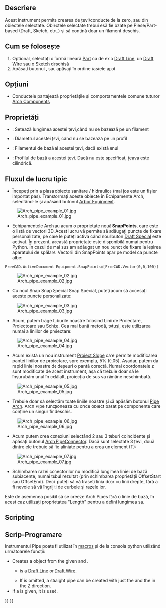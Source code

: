 <languages/>

<div class="mw-translate-fuzzy">
{{docnav/ro|[[Arch_CompPipe|Arch CompPipe]]|[[Arch_PipeConnector|Pipe Connector]]|[[Arch_Workbench|Arch]]|IconL=Arch_CompPipe.png |IconC=Workbench_Arch.svg |IconR=Arch_PipeConnector.svg}}
</div>

{{VeryImportantMessage|THIS COMMAND IS PART OF THE INTEGRATED [[BIM_Workbench|BIM WORKBENCH]] IN V1.0<br>
This page has been updated for that version.}}

<div class="mw-translate-fuzzy">
{{GuiCommand/ro
|Name=Arch Pipe|Name/ro=Arch: Pipe/Țeavă
|MenuLocation=Arch → Pipe Tools → Pipe
|Workbenches=[[Arch_Workbench/ro|Arch]]
|Shortcut={{KEY|P}} {{KEY|I}}
|Version=0.17
|SeeAlso=[[Arch PipeConnector/ro|Arch PipeConnector]], [[Arch Equipment/ro|Arch Equipment]]
}}
</div>

<span id="Description"></span>
==Descriere== 

<div class="mw-translate-fuzzy">
{{Version|0.17}}
Acest instrument permite crearea de țevi/conducte de la zero, sau din obiectele selectate. Obiectele selectate trebui esă fie bzate pe Piese/Part-based (Draft, Sketch, etc..) și să conțină doar un filament deschis.
</div>

<span id="Usage"></span>
<div class="mw-translate-fuzzy">
== Cum se folosește ==
</div>

<div class="mw-translate-fuzzy">
# Optional, selectați o formă lineară [[Part Workbench|Part]] ca de ex o [[Draft Line|Draft Line]], un [[Draft Wire|Draft Wire]] sau o  [[Sketcher NewSketch|Sketch]] deschisă
# Apăsați butonul  {{KEY|[[Image:Arch Pipe.png|16px]] [[Arch Pipe|Arch Pipe]]}}, sau apăsați în ordine tastele  {{KEY|P}} apoi {{KEY|I}}
</div>

<span id="Options"></span>
== Opțiuni ==

<div class="mw-translate-fuzzy">
* Conductele partajează proprietățile și comportamentele comune tuturor [[Arch Component|Arch Components]]
</div>

<span id="Properties"></span>
==Proprietăți==

<div class="mw-translate-fuzzy">
* {{PropertyData|Length}}: Setează lungimea acestei țevi,când nu se bazează pe un filament
* {{PropertyData|Diameter}}: Diametrul acestei țevi, când nu se bazează pe un profil
* {{PropertyData|Base}}: Filamentul de bază al acestei țevi, dacă există unul 
* {{PropertyData|Profile}}: Profilul de bază a acestei țevi. Dacă nu este specificat, țeava este cilindrică.
</div>

<span id="Typical_workflow"></span>
== Fluxul de lucru tipic ==

<div class="mw-translate-fuzzy">
* Începeți prin a plasa obiecte sanitare / hidraulice (mai jos este un fișier importat pas). Transformați aceste obiecte în Echipamente Arch, selectând-le și apăsând butonul [[Arch Equipment | Arbor Equipment]].
</div>

[[Image:Arch_pipe_example_01.jpg]]

<div class="mw-translate-fuzzy">
* Echipamentele Arch au acum o proprietate nouă '''SnapPoints''', care este o listă de vectori 3D. Acest lucru vă permite să adăugați puncte de fixare personalizate, pe care le puteți activa când noul buton [[Draft_Snap_Special| Draft Special]] este activat. În prezent, această proprietate este disponibilă numai pentru Python. În cazul de mai sus am adăugat un nou punct de fixare la ieșirea aparatului de spălare. Vectorii din SnapPoints apar pe model ca puncte albe:
</div>

 FreeCAD.ActiveDocument.Equipment.SnapPoints=[FreeCAD.Vector(0,0,100)]

[[Image:Arch_pipe_example_02.jpg]]

<div class="mw-translate-fuzzy">
* Cu noul Snap Snap Special Snap Special, puteți acum să accesați aceste puncte personalizate:
</div>

[[Image:Arch_pipe_example_03.jpg]]

* Acum, putem trage tuburile noastre folosind Linii de Proiectare, Proiectoare sau Schițe. Cea mai bună metodă, totuși, este utilizarea numai a liniilor de proiectare:

[[Image:Arch_pipe_example_04.jpg]]

<div class="mw-translate-fuzzy">
* Acum există un nou instrument [[Draft Slope/ro|Proiect Slope]] care permite modificarea pantei liniilor de proiectare, spre exemplu, 5% (0,05). Așadar, putem da rapid liniei noastre de deșeuri o pantă corectă. Numai coordonatele z sunt modificate de acest instrument, așa că trebuie doar să le înșurubăm unul în celălalt, proiecția de sus va rămâne neschimbată.
</div>

[[Image:Arch_pipe_example_05.jpg]]

<div class="mw-translate-fuzzy">
* Trebuie doar să selectăm toate liniile noastre și să apăsăm butonul [[Arch Pipe|Pipe Arch]]. Arch Pipe funcționează cu orice obiect bazat pe componente care conține un singur fir deschis.
</div>

[[Image:Arch_pipe_example_06.jpg]]

<div class="mw-translate-fuzzy">
* Acum putem crea conexiuni selectând 2 sau 3 tuburi coincidente și apăsați butonul [[Arch PipeConnector]]. Dacă sunt selectate 3 țevi, două dintre ele trebuie să fie aliniate pentru a crea un element (T):
</div>

[[Image:Arch_pipe_example_07.jpg]]

* Schimbarea razei conectorilor nu modifică lungimea liniei de bază subiacente, numai tubul rezultat (prin schimbarea proprietății OffsetStart sau OffsetEnd). Deci, puteți să vă traseți linia doar cu linii drepte, fără a fi nevoie să vă îngrijiți de curbele și razele lor.

Este de asemenea posibil să se creeze Arch Pipes fără o linie de bază, în acest caz utilizați proprietatea  "Length" pentru a defini lungimea sa.

== Scripting ==

<div class="mw-translate-fuzzy">
== Scrip-Programare ==
</div>

<div class="mw-translate-fuzzy">
Instrumentul Pipe poate fi utilizat în [[macros]] și de la consola python utilizând următoarele funcții:
</div>

{{Code|code=
pipe = makePipe(baseobj=None, diameter=0, length=0, placement=None, name="Pipe")
}}

* Creates a {{incode|pipe}} object from the given {{incode|baseobj}} and {{incode|diameter}}.
** {{incode|baseobj}} is a [[Draft_Line|Draft Line]] or [[Draft_Wire|Draft Wire]].
** If {{incode|baseobj}} is omitted, a straight pipe can be created with just the {{incode|diameter}} and the {{incode|length}} in the Z direction.
* If a {{incode|placement}} is given, it is used.

{{Code|code=
import Draft, Arch

p1 = FreeCAD.Vector(1000, 0, 0)
p2 = FreeCAD.Vector(2500, 200, 0)
p3 = FreeCAD.Vector(3100, 1000, 0)
p4 = FreeCAD.Vector(3500, 500, 0)
line = Draft.make_wire([p1, p2, p3, p4])

pipe = Arch.makePipe(line, 200)
FreeCAD.ActiveDocument.recompute()

pipe2 = Arch.makePipe(diameter=120, length=3000)
FreeCAD.ActiveDocument.recompute()
}}


<div class="mw-translate-fuzzy">
{{docnav/ro|[[Arch_CompPipe|Arch CompPipe]]|[[Arch_PipeConnector|Pipe Connector]]|[[Arch_Workbench|Arch]]|IconL=Arch_CompPipe.png |IconC=Workbench_Arch.svg |IconR=Arch_PipeConnector.svg}}
</div>

{{BIM_Tools_navi{{#translation:}}}}
{{Userdocnavi{{#translation:}}}}